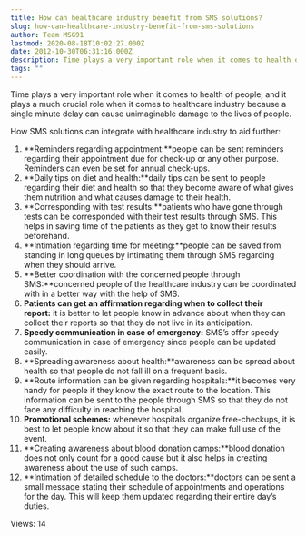```yaml
---
title: How can healthcare industry benefit from SMS solutions?
slug: how-can-healthcare-industry-benefit-from-sms-solutions
author: Team MSG91
lastmod: 2020-08-18T10:02:27.000Z
date: 2012-10-30T06:31:16.000Z
description: Time plays a very important role when it comes to health of people, and it plays a much crucial role when it comes to healthcare industry because a single minute delay can cause unimaginable damage to the lives of people.
tags: ""
---
```


Time plays a very important role when it comes to health of people, and it plays a much crucial role when it comes to healthcare industry because a single minute delay can cause unimaginable damage to the lives of people.


How SMS solutions can integrate with healthcare industry to aid further:


1. **Reminders regarding appointment:**people can be sent reminders regarding their appointment due for check-up or any other purpose. Reminders can even be set for annual check-ups.
2. **Daily tips on diet and health:**daily tips can be sent to people regarding their diet and health so that they become aware of what gives them nutrition and what causes damage to their health.
3. **Corresponding with test results:**patients who have gone through tests can be corresponded with their test results through SMS. This helps in saving time of the patients as they get to know their results beforehand.
4. **Intimation regarding time for meeting:**people can be saved from standing in long queues by intimating them through SMS regarding when they should arrive.
5. **Better coordination with the concerned people through SMS:**concerned people of the healthcare industry can be coordinated with in a better way with the help of SMS.
6. **Patients can get an affirmation regarding when to collect their report:** it is better to let people know in advance about when they can collect their reports so that they do not live in its anticipation.
7. **Speedy communication in case of emergency:** SMS’s offer speedy communication in case of emergency since people can be updated easily.
8. **Spreading awareness about health:**awareness can be spread about health so that people do not fall ill on a frequent basis.
9. **Route information can be given regarding hospitals:**it becomes very handy for people if they know the exact route to the location. This information can be sent to the people through SMS so that they do not face any difficulty in reaching the hospital.
10. **Promotional schemes:** whenever hospitals organize free-checkups, it is best to let people know about it so that they can make full use of the event.
11. **Creating awareness about blood donation camps:**blood donation does not only count for a good cause but it also helps in creating awareness about the use of such camps.
12. **Intimation of detailed schedule to the doctors:**doctors can be sent a small message stating their schedule of appointments and operations for the day. This will keep them updated regarding their entire day’s duties.


 Views: 14


